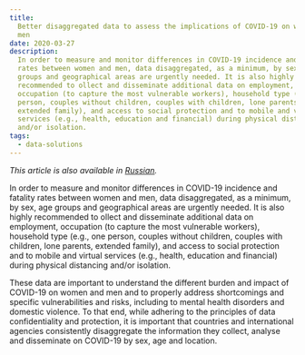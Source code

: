 ```yaml
---
title:
  Better disaggregated data to assess the implications of COVID-19 on women and
  men
date: 2020-03-27
description:
  In order to measure and monitor differences in COVID-19 incidence and fatality
  rates between women and men, data disaggregated, as a minimum, by sex, age
  groups and geographical areas are urgently needed. It is also highly
  recommended to ollect and disseminate additional data on employment,
  occupation (to capture the most vulnerable workers), household type (e.g., one
  person, couples without children, couples with children, lone parents,
  extended family), and access to social protection and to mobile and virtual
  services (e.g., health, education and financial) during physical distancing
  and/or isolation.
tags:
  - data-solutions
---
```


_This article is also available in [Russian](./ru.pdf)._

In order to measure and monitor differences in COVID-19 incidence and fatality
rates between women and men, data disaggregated, as a minimum, by sex, age
groups and geographical areas are urgently needed. It is also highly recommended
to ollect and disseminate additional data on employment, occupation (to capture
the most vulnerable workers), household type (e.g., one person, couples without
children, couples with children, lone parents, extended family), and access to
social protection and to mobile and virtual services (e.g., health, education
and financial) during physical distancing and/or isolation.

These data are important to understand the different burden and impact of
COVID-19 on women and men and to properly address shortcomings and specific
vulnerabilities and risks, including to mental health disorders and domestic
violence. To that end, while adhering to the principles of data confidentiality
and protection, it is important that countries and international agencies
consistently disaggregate the information they collect, analyse and disseminate
on COVID-19 by sex, age and location.
